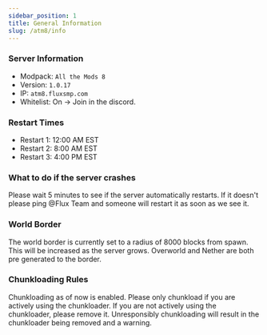 ```yaml
---
sidebar_position: 1
title: General Information
slug: /atm8/info
---
```


### Server Information
- Modpack: `All the Mods 8`
- Version: `1.0.17`
- IP: `atm8.fluxsmp.com`
- Whitelist: On -> Join in the discord. 

### Restart Times
- Restart 1: 12:00 AM EST
- Restart 2: 8:00 AM EST
- Restart 3: 4:00 PM EST

### What to do if the server crashes
Please wait 5 minutes to see if the server automatically restarts. If it doesn't please ping @Flux Team and someone will restart it as soon as we see it.

### World Border 
The world border is currently set to a radius of 8000 blocks from spawn. This will be increased as the server grows. Overworld and Nether are both pre generated to the border.

### Chunkloading Rules
Chunkloading as of now is enabled. Please only chunkload if you are actively using the chunkloader. If you are not actively using the chunkloader, please remove it. Unresponsibly chunkloading will result in the chunkloader being removed and a warning.
